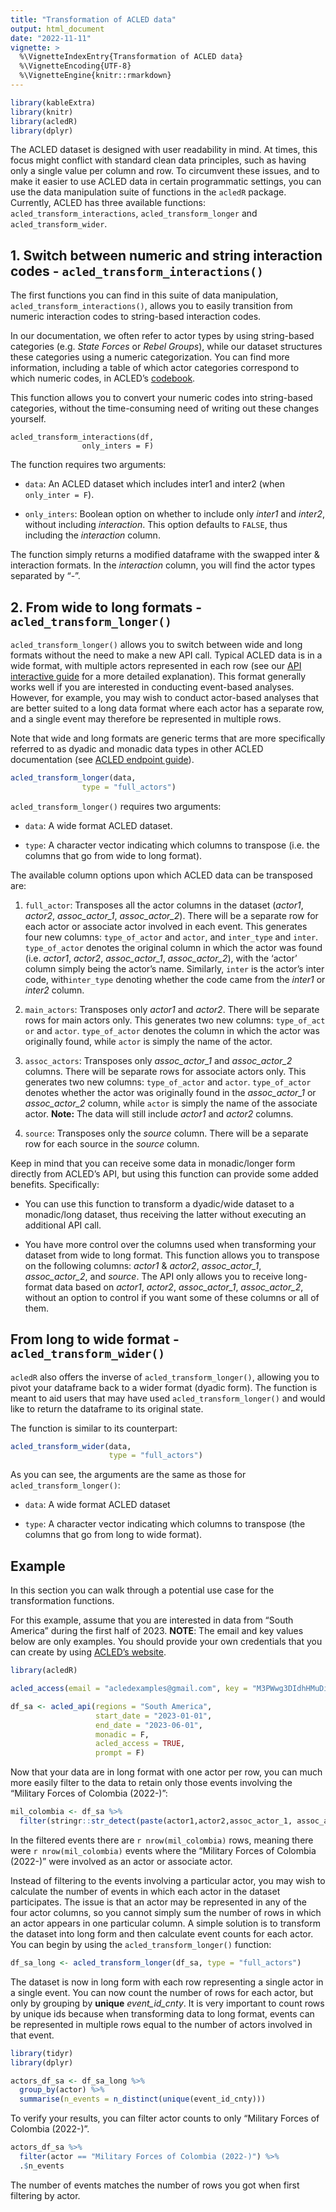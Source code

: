 ```yaml
---
title: "Transformation of ACLED data"
output: html_document
date: "2022-11-11"
vignette: >
  %\VignetteIndexEntry{Transformation of ACLED data}
  %\VignetteEncoding{UTF-8}
  %\VignetteEngine{knitr::rmarkdown}
---
```

```r
library(kableExtra)
library(knitr)
library(acledR)
library(dplyr)
```

The ACLED dataset is designed with user readability in mind. At times, this focus might conflict with standard clean data principles, such as having only a single value per column and row. To circumvent these issues, and to make it easier to use ACLED data in certain programmatic settings, you can use the data manipulation suite of functions in the `acledR` package. Currently, ACLED has three available functions: `acled_transform_interactions`, `acled_transform_longer` and `acled_transform_wider`.

## 1. Switch between numeric and string interaction codes - `acled_transform_interactions()`

The first functions you can find in this suite of data manipulation, `acled_transform_interactions()`, allows you to easily transition from numeric interaction codes to string-based interaction codes. 

In our documentation, we often refer to actor types by using string-based categories (e.g. *State Forces* or *Rebel Groups*), while our dataset structures these categories using a numeric categorization. You can find more information, including a table of which actor categories correspond to which numeric codes, in ACLED’s [codebook]("https://acleddata.com/download/2827/"). 

This function allows you to convert your numeric codes into string-based categories, without the time-consuming need of writing out these changes yourself. 

```fun

acled_transform_interactions(df, 
                only_inters = F) 

```

The function requires two arguments:

*   `data`: An ACLED dataset which includes inter1 and inter2 (when `only_inter = F`).

*   `only_inters`: Boolean option on whether to include only *inter1* and *inter2*, without including *interaction*. This option defaults to `FALSE`, thus including the *interaction* column.

The function simply returns a modified dataframe with the swapped inter & interaction formats. In the *interaction* column, you will find the actor types separated by “-”. 


## 2. From wide to long formats - `acled_transform_longer()`


`acled_transform_longer()` allows you to switch between wide and long formats without the need to make a new API call. Typical ACLED data is in a wide format, with multiple actors represented in each row (see our [API interactive guide](https://acled.github.io/ACLED-api-guide/acled_endpoint.html#dyadic-versus-monadic-formats---export_type) for a more detailed explanation). This format generally works well if you are interested in conducting event-based analyses. However, for example, you may wish to conduct actor-based analyses that are better suited to a long data format where each actor has a separate row, and a single event may therefore be represented in multiple rows. 

Note that wide and long formats are generic terms that are more specifically referred to as dyadic and monadic data types in other ACLED documentation (see [ACLED endpoint guide](https://acled.github.io/ACLED-api-guide/acled_endpoint.html)).

```r

acled_transform_longer(data, 
                type = "full_actors") 

```

`acled_transform_longer()` requires two arguments: 

*   `data`: A wide format ACLED dataset. 

*   `type`: A character vector indicating which columns to transpose (i.e. the columns that go from wide to long format). 

The available column options upon which ACLED data can be transposed are: 

1.  `full_actor`: Transposes all the actor columns in the dataset (*actor1*, *actor2*, *assoc_actor_1*, *assoc_actor_2*). There will be a separate row for each actor or associate actor involved in each event. This generates four new columns: `type_of_actor` and `actor`, and `inter_type` and `inter`. `type_of_actor` denotes the original column in which the actor was found (i.e. *actor1*, *actor2*, *assoc_actor_1*, *assoc_actor_2*), with the ‘actor’ column simply being the actor's name. Similarly, `inter` is the actor’s inter code, with`inter_type` denoting whether the code came from the *inter1* or *inter2* column. 

2.  `main_actors`: Transposes only *actor1* and *actor2*. There will be separate rows for main actors only. This generates two new columns: `type_of_act or` and `actor`. `type_of_actor` denotes the column in which the actor was originally found, while `actor` is simply the name of the actor. 

3.  `assoc_actors`: Transposes only *assoc_actor_1* and *assoc_actor_2* columns. There will be separate rows for associate actors only. This generates two new columns: `type_of_actor` and `actor`. `type_of_actor` denotes whether the actor was originally found in the *assoc_actor_1* or *assoc_actor_2* column, while `actor` is simply the name of the associate actor.  **Note:** The data will still include *actor1* and *actor2* columns. 

4.  `source`: Transposes only the *source* column. There will be a separate row for each source in the *source* column.

Keep in mind that you can receive some data in monadic/longer form directly from ACLED’s API, but using this function can provide some added benefits. Specifically: 

-   You can use this function to transform a dyadic/wide dataset to a monadic/long dataset, thus receiving the latter without executing an additional API call. 

-   You have more control over the columns used when transforming your dataset from wide to long format. This function allows you to transpose on the following columns: *actor1* & *actor2*, *assoc_actor_1*, *assoc_actor_2*, and *source*. The API only allows you to receive long-format data based on *actor1*, *actor2*, *assoc_actor_1*, *assoc_actor_2*, without an option to control if you want some of these columns or all of them.  



## From long to wide format - `acled_transform_wider()`

`acledR` also offers the inverse of `acled_transform_longer()`, allowing you to pivot your dataframe back to a wider format (dyadic form). The function is meant to aid users that may have used `acled_transform_longer()` and would like to return the dataframe to its original state. 

The function is similar to its counterpart: 
```r

acled_transform_wider(data,
                      type = "full_actors")

```

As you can see, the arguments are the same as those for `acled_transform_longer()`: 

*   `data`: A wide format ACLED dataset

*   `type`: A character vector indicating which columns to transpose (the columns that go from long to wide format). 



## Example 

In this section you can walk through a potential use case for the transformation functions. 

For this example, assume that you are interested in data from “South America” during the first half of 2023. **NOTE**: The email and key values below are only examples. You should provide your own credentials that you can create by using [ACLED’s website](https://apidocs.acleddata.com/get_started.html#getting-your-api-key). 

```r

library(acledR)

acled_access(email = "acledexamples@gmail.com", key = "M3PWwg3DIdhHMuDiilp5") 

df_sa <- acled_api(regions = "South America",
                   start_date = "2023-01-01",
                   end_date = "2023-06-01",
                   monadic = F,
                   acled_access = TRUE,
                   prompt = F)
```

Now that your data are in long format with one actor per row, you can much more easily  filter to the data to retain only those events involving the "Military Forces of Colombia (2022-)": 

```r

mil_colombia <- df_sa %>%
  filter(stringr::str_detect(paste(actor1,actor2,assoc_actor_1, assoc_actor_2, sep = ";"), "Military Forces of Colombia (2022-)"))

```

In the filtered events there are `r nrow(mil_colombia)` rows, meaning there were `r nrow(mil_colombia)` events where the "Military Forces of Colombia (2022-)" were involved as an actor or associate actor. 

Instead of filtering to the events involving a particular actor, you may wish to calculate the number of events in which each actor in the dataset participates. The issue is that an actor may be represented in any of the four actor columns, so you cannot simply sum the number of rows in which an actor appears in one particular column. A simple solution is to transform the dataset into long form and then calculate event counts for each actor. You can begin by using the `acled_transform_longer()` function:

```r

df_sa_long <- acled_transform_longer(df_sa, type = "full_actors")

```

The dataset is now in long form with each row representing a single actor in a single event. You can now count the number of rows for each actor, but only by grouping by **unique** *event_id_cnty*. It is very important to count rows by unique ids because when transforming data to long format, events can be represented in multiple rows equal to the number of actors involved in that event. 

```r
library(tidyr)
library(dplyr)

actors_df_sa <- df_sa_long %>%
  group_by(actor) %>%
  summarise(n_events = n_distinct(unique(event_id_cnty)))

```

To verify your results, you can filter actor counts to only "Military Forces of Colombia (2022-)". 

```r

actors_df_sa %>%
  filter(actor == "Military Forces of Colombia (2022-)") %>%
  .$n_events
```

The number of events matches the number of rows you got when first filtering by actor. 
